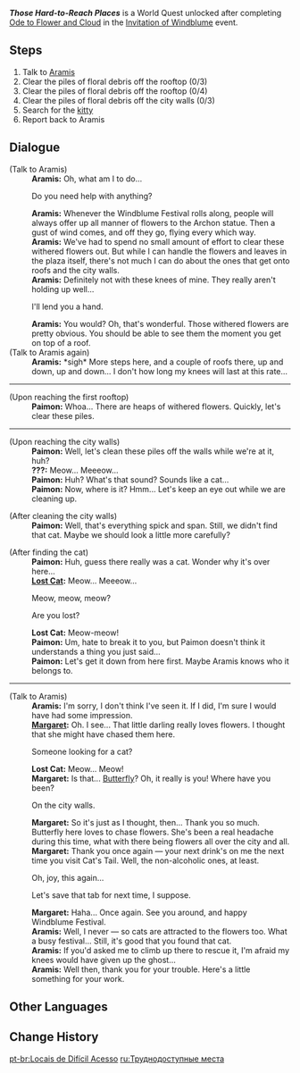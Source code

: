 {{Quest Infobox
|id            = 70003
|image         = 
|type          = World
|event_name    = Invitation of Windblume
|summary       = 
|requirement   = Complete [[Ode to Flower and Cloud]]
|startLocation = [[City of Mondstadt|Mondstadt]], [[Mondstadt]]
|prev          = 
|next          = 
|exp           = 
|mora          = 20,000
|primogems     = 20
|other         = {{Card|Hero's Wit|2}}
|characters    = Aramis; Butterfly (Cat); Margaret; Paimon; Traveler
|region        = Mondstadt
|area          = Starfell Valley
|subarea       = City of Mondstadt
}}
'''''Those Hard-to-Reach Places''''' is a World Quest unlocked after completing [[Ode to Flower and Cloud]] in the [[Invitation of Windblume]] event.

==Steps==
# Talk to [[Aramis]]
# Clear the piles of floral debris off the rooftop (0/3)
# Clear the piles of floral debris off the rooftop (0/4)
# Clear the piles of floral debris off the city walls (0/3)
# Search for the [[Butterfly (Cat)|kitty]]
# Report back to Aramis

==Dialogue==
{{Quest Description|Knight of Favonius Aramis is worried about the flower petals blowing all over the place...}}
{{Dialogue start}}
;(Talk to Aramis)
:'''Aramis:''' Oh, what am I to do...
:{{DIcon}} Do you need help with anything?
:'''Aramis:''' Whenever the Windblume Festival rolls along, people will always offer up all manner of flowers to the Archon statue. Then a gust of wind comes, and off they go, flying every which way.
:'''Aramis:''' We've had to spend no small amount of effort to clear these withered flowers out. But while I can handle the flowers and leaves in the plaza itself, there's not much I can do about the ones that get onto roofs and the city walls.
:'''Aramis:''' Definitely not with these knees of mine. They really aren't holding up well...
:{{DIcon}} I'll lend you a hand.
:'''Aramis:''' You would? Oh, that's wonderful. Those withered flowers are pretty obvious. You should be able to see them the moment you get on top of a roof.
;(Talk to Aramis again)
:'''Aramis:''' *sigh* More steps here, and a couple of roofs there, up and down, up and down... I don't how long my knees will last at this rate...

----

;(Upon reaching the first rooftop)
:'''Paimon:''' Whoa... There are heaps of withered flowers. Quickly, let's clear these piles.

----

;(Upon reaching the city walls)
:'''Paimon:''' Well, let's clean these piles off the walls while we're at it, huh?
:'''???:''' Meow... Meeeow...
:'''Paimon:''' Huh? What's that sound? Sounds like a cat...
:'''Paimon:''' Now, where is it? Hmm... Let's keep an eye out while we are cleaning up.

;(After cleaning the city walls)
:'''Paimon:''' Well, that's everything spick and span. Still, we didn't find that cat. Maybe we should look a little more carefully?

;(After finding the cat)
:'''Paimon:''' Huh, guess there really was a cat. Wonder why it's over here...
:'''[[Butterfly (Cat)|Lost Cat]]:''' Meow... Meeeow...
:{{DIcon}} Meow, meow, meow?
:{{DIcon}} Are you lost?
:'''Lost Cat:''' Meow-meow!
:'''Paimon:''' Um, hate to break it to you, but Paimon doesn't think it understands a thing you just said...
:'''Paimon:''' Let's get it down from here first. Maybe Aramis knows who it belongs to.

----

;(Talk to Aramis)
:'''Aramis:''' I'm sorry, I don't think I've seen it. If I did, I'm sure I would have had some impression.
:'''[[Margaret]]:''' Oh. I see... That little darling really loves flowers. I thought that she might have chased them here.
:{{DIcon}} Someone looking for a cat?
:'''Lost Cat:''' Meow... Meow!
:'''Margaret:''' Is that... [[Butterfly (Cat)|Butterfly]]? Oh, it really is you! Where have you been?
:{{DIcon}} On the city walls.
:'''Margaret:''' So it's just as I thought, then... Thank you so much. Butterfly here loves to chase flowers. She's been a real headache during this time, what with there being flowers all over the city and all.
:'''Margaret:''' Thank you once again &mdash; your next drink's on me the next time you visit Cat's Tail. Well, the non-alcoholic ones, at least.
:{{DIcon}} Oh, joy, this again...
:{{DIcon}} Let's save that tab for next time, I suppose.
:'''Margaret:''' Haha... Once again. See you around, and happy Windblume Festival.
:'''Aramis:''' Well, I never &mdash; so cats are attracted to the flowers too. What a busy festival... Still, it's good that you found that cat.
:'''Aramis:''' If you'd asked me to climb up there to rescue it, I'm afraid my knees would have given up the ghost...
:'''Aramis:''' Well then, thank you for your trouble. Here's a little something for your work.
{{Dialogue end}}

==Other Languages==
{{Other Languages
|en      = Those Hard-to-Reach Places
|zhs     = 高处清理
|zhs_rm  = Gāochù Qīnglǐ
|zht     = 高處清理
|zht_rm  = Gāochù Qīnglǐ
|zh_tl   = Tidying Up High Places
|ja      = 高所の整理
|ja_rm   = Kousho no Seiri
|ja_tl   = Tidying Up High Places
|ko      = 높은 곳 치우기
|ko_rm   = Nopeun Got Chiugi
|ko_tl   = Cleaning High Places
|es      = Lugares difíciles de alcanzar
|es_tl   = Hard-to-Reach Places
|fr      = Nettoyage de tous les recoins
|fr_tl   = Cleaning of All Corners
|ru      = Труднодоступные места
|ru_tl   = Hard-to-Reach Places
|th      = การทำความสะอาดบนที่สูง
|th_rm   = 
|th_tl   = 
|vi      = Quét Sạch Nơi Cao
|vi_tl   = 
|de      = Schwer zu erreichende Orte
|de_tl   = Hard-to-Reach Places
|id      = Tempat yang Sulit Dijangkau
|id_tl   = Hard-to-Reach Places
|pt      = Locais de Difícil Acesso
|pt_tl   = Places with Difficult Access
}}

==Change History==
{{Change History|1.4}}

[[pt-br:Locais de Difícil Acesso]]
[[ru:Труднодоступные места]]
